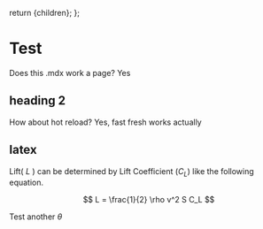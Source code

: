   return <PageLayout>{children}</PageLayout>;
};

# Test

Does this .mdx work a page?
Yes

## heading 2

How about hot reload?
Yes, fast fresh works actually

## latex

Lift( $L$ ) can be determined by Lift Coefficient ($C_L$) like the following
equation.

$$
L = \frac{1}{2} \rho v^2 S C_L
$$

Test another $\theta$
